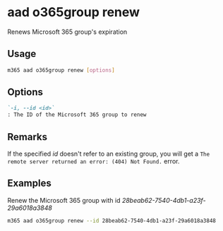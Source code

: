 
# aad o365group renew

Renews Microsoft 365 group's expiration

## Usage

```sh
m365 aad o365group renew [options]
```

## Options

```md definition-list
`-i, --id <id>`
: The ID of the Microsoft 365 group to renew
```

<Global />

## Remarks

If the specified _id_ doesn't refer to an existing group, you will get a `The remote server returned an error: (404) Not Found.` error.

## Examples

Renew the Microsoft 365 group with id _28beab62-7540-4db1-a23f-29a6018a3848_

```sh
m365 aad o365group renew --id 28beab62-7540-4db1-a23f-29a6018a3848
```
